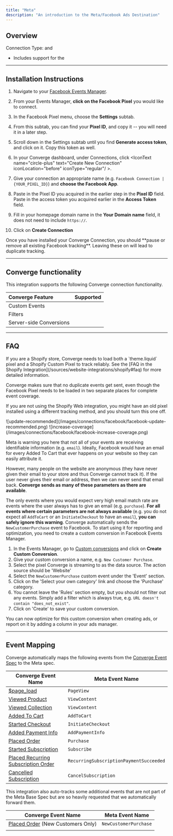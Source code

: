 ```yaml
---
title: "Meta"
description: "An introduction to the Meta/Facebook Ads Destination"
---
```



## Overview
Connection Type: <IconText text="Client-side" name="browser" iconType="duotone" iconLocation="after"/>  and <IconText text="Server-side" name="server" iconType="duotone" iconLocation="after"/>
- Includes support for the <OutboundLink linkText="Facebook Conversions API" linkTarget="https://www.facebook.com/business/help/2041148702652965"/> 

--- 

## Installation Instructions

<AccordionGroup >
<Accordion icon="list" title="Installation Instructions">

1. Navigate to your [Facebook Events Manager](https://business.facebook.com/events_manager2).

2. From your Events Manager, **click on the Facebook Pixel** you would like to connect.

3. In the Facebook Pixel menu, choose the **Settings** subtab.

4. From this subtab, you can find your **Pixel ID**, and copy it -- you will need it in a later step.

5. Scroll down in the Settings subtab until you find **Generate access token**, and click on it. Copy this token as well.

6. In your Converge dashboard, under Connections, click <IconText name="circle-plus" text="Create New Connection" iconLocation="before" iconType="regular"/ >.

7. Give your connection an appropriate name (e.g. `Facebook Connection | {YOUR_PIXEL_ID}`) and **choose the Facebook App**.

8. Paste in the Pixel ID you acquired in the earlier step in the **Pixel ID** field. Paste in the access token you acquired earlier in the **Access Token** field.

9. Fill in your homepage domain name in the **Your Domain name** field, it does not need to include `https://`.

10. Click on **Create Connection**
</Accordion>
<Warning> Once you have installed your Converge Connection, you should **pause or remove all existing Facebook tracking**. Leaving these on will lead to duplicate tracking.  </Warning>
</AccordionGroup> 

---

## Converge functionality

This integration supports the following Converge connection functionality.

| Converge Feature        |       Supported       |
| :---------------------- | :-------------------: |
| Custom Events           | <Icon name="check" /> |
| Filters                 | <Icon name="check" /> |
| Server-side Conversions | <Icon name="check" /> |

--- 

## FAQ

<AccordionGroup>
<Accordion title="Why do I see a Duplicate Pixel ID warning in my console?">
  If you are a Shopify store, Converge needs to load both a `theme.liquid` pixel and a Shopify Custom Pixel to track reliably. 
  See the [FAQ in the Shopify Integration](/sources/website-integrations/shopify#faq) for more detailed information.

  Converge makes sure that no duplicate events get sent, even though the Facebook Pixel needs to be loaded in two separate places for complete event coverage. 

  <Note> If you are not using the Shopify Web integration, you might have an old pixel installed using a different tracking method, and you should turn this one off.</Note>
</Accordion>

<Accordion title='Why do I see "increase coverage" or "update recommended"-warnings in my Events Manager?'>

<Frame>
![update-recommended](/images/connections/facebook/facebook-update-recommended.png)
![increase-coverage](/images/connections/facebook/facebook-increase-coverage.png)
</Frame>

Meta is warning you here that not all of your events are receiving identifiable information (e.g. `email`).
Ideally, Facebook would have an email for every Added To Cart that ever happens on your website so they can easily attribute it.

​However, many people on the website are anonymous (they have never given their email to your store and thus Converge cannot track it). If the user never gives their email or address, then we can never send that email back.
**​Converge sends as many of these parameters as there are available**.

The only events where you would expect very high email match rate are events where the user always has to give an email (e.g. `purchase`). 
**For all events where certain parameters are not always available** (e.g. you do not expect all `AddToCart` or an `InitiateCheckout` to have an `email`), **you can safely ignore this warning**.
</Accordion>
<Accordion title="How do I use the NewCustomerPurchase event?">
  Converge automatically sends the `NewCustomerPurchase` event to Facebook. To start using it for reporting and optimization, you need to create a custom conversion in Facebook Events Manager.

  1. In the Events Manager, go to [Custom conversions](https://www.facebook.com/events_manager2/custom_conversions) and click on **Create Custom Conversion**.
  2. Give your custom conversion a name, e.g. `New Customer Purchase`.
  3. Select the pixel Converge is streaming to as the data source. The action source should be 'Website'
  4. Select the `NewCustomerPurchase` custom event under the 'Event' section.
  5. Click on the 'Select your own category' link and choose the 'Purchase' category.
  6. You cannot leave the 'Rules' section empty, but you should not filter out any events. Simply add a filter which is always true, e.g. `URL doesn't contain "does_not_exist"`.
  7. Click on 'Create' to save your custom conversion.

  You can now optimize for this custom conversion when creating ads, or report on it by adding a column in your ads manager. 
</Accordion>
</AccordionGroup>

---

## Event Mapping

Converge automatically maps the following events from the [Converge Event Spec](/sources/converge-spec) to the Meta spec.

| Converge Event Name                                                                               | Meta Event Name                         |
| ------------------------------------------------------------------------------------------------- | --------------------------------------- |
| [$page_load](/sources/converge-spec#page-load)                                                    | `PageView`                              |
| [Viewed Product](/sources/converge-spec#viewed-product)                                           | `ViewContent`                           |
| [Viewed Collection](/sources/converge-spec#viewed-collection)                                     | `ViewContent`                           |
| [Added To Cart](/sources/converge-spec#added-to-cart)                                             | `AddToCart`                             |
| [Started Checkout](/sources/converge-spec#started-checkout)                                       | `InitiateCheckout`                      |
| [Added Payment Info](/sources/converge-spec#added-payment-info)                                   | `AddPaymentInfo`                        |
| [Placed Order](/sources/converge-spec#placed-order)                                               | `Purchase`                              |
| [Started Subscription](/sources/converge-spec#started-subscription)                               | `Subscribe`                             |
| [Placed Recurring Subscription Order](/sources/converge-spec#placed-recurring-subscription-order) | `RecurringSubscriptionPaymentSucceeded` |
| [Cancelled Subscription](/sources/converge-spec#cancelled-subscription)                           | `CancelSubscription`                    |

This integration also auto-tracks some additional events that are not part of the Meta Base Spec but are so heavily requested that we automatically forward them.

| Converge Event Name                                                       | Meta Event Name       |
| ------------------------------------------------------------------------- | --------------------- |
| [Placed Order](/sources/converge-spec#placed-order)  (New Customers Only) | `NewCustomerPurchase` |
|                                                                           |                       |
